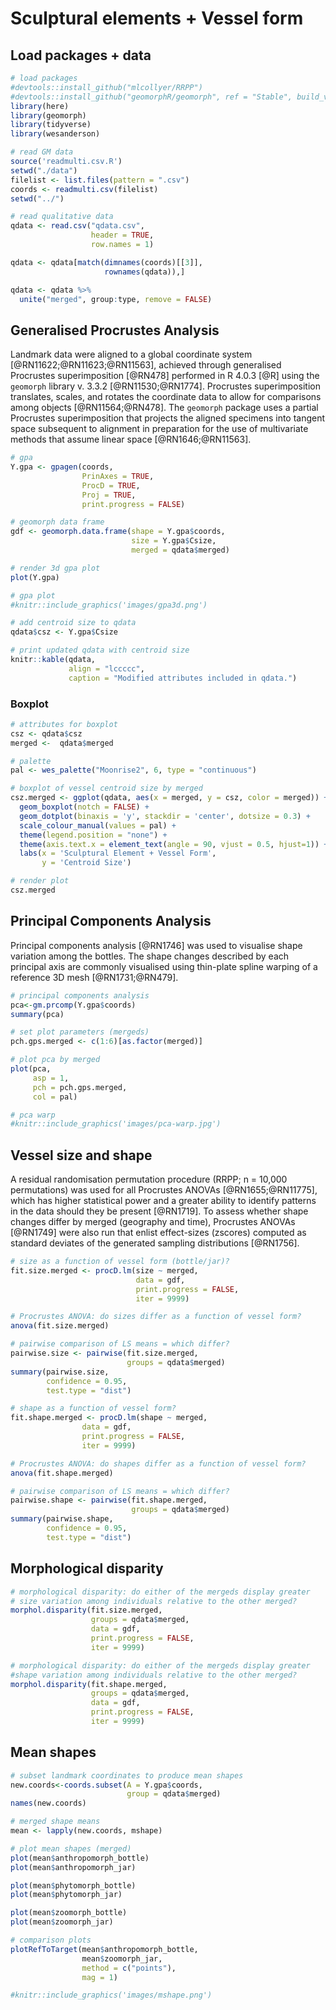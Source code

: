 # Sculptural elements + Vessel form

## Load packages + data

```r
# load packages
#devtools::install_github("mlcollyer/RRPP")
#devtools::install_github("geomorphR/geomorph", ref = "Stable", build_vignettes = TRUE)
library(here)
library(geomorph)
library(tidyverse)
library(wesanderson)

# read GM data
source('readmulti.csv.R')
setwd("./data")
filelist <- list.files(pattern = ".csv")
coords <- readmulti.csv(filelist)
setwd("../")

# read qualitative data
qdata <- read.csv("qdata.csv", 
                  header = TRUE, 
                  row.names = 1)

qdata <- qdata[match(dimnames(coords)[[3]],
                     rownames(qdata)),]

qdata <- qdata %>% 
  unite("merged", group:type, remove = FALSE)
```

## Generalised Procrustes Analysis

Landmark data were aligned to a global coordinate system [@RN11622;@RN11623;@RN11563], achieved through generalised Procrustes superimposition [@RN478] performed in R 4.0.3 [@R] using the `geomorph` library v. 3.3.2 [@RN11530;@RN1774]. Procrustes superimposition translates, scales, and rotates the coordinate data to allow for comparisons among objects [@RN11564;@RN478]. The `geomorph` package uses a partial Procrustes superimposition that projects the aligned specimens into tangent space subsequent to alignment in preparation for the use of multivariate methods that assume linear space [@RN1646;@RN11563]. 

```r
# gpa
Y.gpa <- gpagen(coords, 
                PrinAxes = TRUE, 
                ProcD = TRUE, 
                Proj = TRUE, 
                print.progress = FALSE)

# geomorph data frame
gdf <- geomorph.data.frame(shape = Y.gpa$coords, 
                           size = Y.gpa$Csize,
                           merged = qdata$merged)

# render 3d gpa plot
plot(Y.gpa)

# gpa plot
#knitr::include_graphics('images/gpa3d.png')

# add centroid size to qdata
qdata$csz <- Y.gpa$Csize

# print updated qdata with centroid size
knitr::kable(qdata, 
             align = "lccccc", 
             caption = "Modified attributes included in qdata.")
```

### Boxplot

```r
# attributes for boxplot
csz <- qdata$csz
merged <-  qdata$merged

# palette
pal <- wes_palette("Moonrise2", 6, type = "continuous")

# boxplot of vessel centroid size by merged
csz.merged <- ggplot(qdata, aes(x = merged, y = csz, color = merged)) + 
  geom_boxplot(notch = FALSE) +
  geom_dotplot(binaxis = 'y', stackdir = 'center', dotsize = 0.3) +
  scale_colour_manual(values = pal) +
  theme(legend.position = "none") +
  theme(axis.text.x = element_text(angle = 90, vjust = 0.5, hjust=1)) +
  labs(x = 'Sculptural Element + Vessel Form', 
       y = 'Centroid Size')

# render plot
csz.merged
```

## Principal Components Analysis

Principal components analysis [@RN1746] was used to visualise shape variation among the bottles. The shape changes described by each principal axis are commonly visualised using thin-plate spline warping of a reference 3D mesh [@RN1731;@RN479]. 

```r
# principal components analysis
pca<-gm.prcomp(Y.gpa$coords)
summary(pca)

# set plot parameters (mergeds)
pch.gps.merged <- c(1:6)[as.factor(merged)]

# plot pca by merged
plot(pca,
     asp = 1,
     pch = pch.gps.merged,
     col = pal)
```

```r
# pca warp                   
#knitr::include_graphics('images/pca-warp.jpg')
```

## Vessel size and shape

A residual randomisation permutation procedure (RRPP; n = 10,000 permutations) was used for all Procrustes ANOVAs [@RN1655;@RN11775], which has higher statistical power and a greater ability to identify patterns in the data should they be present [@RN1719]. To assess whether shape changes differ by merged (geography and time), Procrustes ANOVAs [@RN1749] were also run that enlist effect-sizes (zscores) computed as standard deviates of the generated sampling distributions [@RN1756].

```r
# size as a function of vessel form (bottle/jar)?
fit.size.merged <- procD.lm(size ~ merged,
                            data = gdf,
                            print.progress = FALSE,
                            iter = 9999)

# Procrustes ANOVA: do sizes differ as a function of vessel form?
anova(fit.size.merged)

# pairwise comparison of LS means = which differ?
pairwise.size <- pairwise(fit.size.merged,
                          groups = qdata$merged)
summary(pairwise.size, 
        confidence = 0.95, 
        test.type = "dist")

# shape as a function of vessel form?
fit.shape.merged <- procD.lm(shape ~ merged,
                data = gdf,
                print.progress = FALSE,
                iter = 9999)

# Procrustes ANOVA: do shapes differ as a function of vessel form?
anova(fit.shape.merged)

# pairwise comparison of LS means = which differ?
pairwise.shape <- pairwise(fit.shape.merged,
                           groups = qdata$merged)
summary(pairwise.shape, 
        confidence = 0.95, 
        test.type = "dist")
```

## Morphological disparity

```r
# morphological disparity: do either of the mergeds display greater 
# size variation among individuals relative to the other merged?
morphol.disparity(fit.size.merged, 
                  groups = qdata$merged, 
                  data = gdf, 
                  print.progress = FALSE, 
                  iter = 9999)

# morphological disparity: do either of the mergeds display greater 
#shape variation among individuals relative to the other merged?
morphol.disparity(fit.shape.merged, 
                  groups = qdata$merged, 
                  data = gdf, 
                  print.progress = FALSE, 
                  iter = 9999)
```

## Mean shapes

```r
# subset landmark coordinates to produce mean shapes
new.coords<-coords.subset(A = Y.gpa$coords,
                          group = qdata$merged)
names(new.coords)

# merged shape means
mean <- lapply(new.coords, mshape)

# plot mean shapes (merged)
plot(mean$anthropomorph_bottle)
plot(mean$anthropomorph_jar)

plot(mean$phytomorph_bottle)
plot(mean$phytomorph_jar)

plot(mean$zoomorph_bottle)
plot(mean$zoomorph_jar)

# comparison plots
plotRefToTarget(mean$anthropomorph_bottle, 
                mean$zoomorph_jar, 
                method = c("points"),
                mag = 1)

#knitr::include_graphics('images/mshape.png')
```

